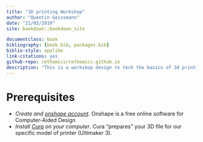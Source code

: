 ```yaml
--- 
title: "3D printing Workshop"
author: "Quentin Geissmann"
date: "21/02/2019"
site: bookdown::bookdown_site

documentclass: book
bibliography: [book.bib, packages.bib]
biblio-style: apalike
link-citations: yes
github-repo: rethomics/rethomics.github.io
description: "This is a workshop design to tech the basics of 3d printing to biologists"
---
```


# Prerequisites {-}

* *Create and [onshape account](https://cad.onshape.com)*. Onshape is a free online software for Computer-Aided Design
* *Install [Cura](https://ultimaker.com/en/products/ultimaker-cura-software) on your computer*. Cura "prepares" your 3D file for our specific model of printer (Ultimaker 3).
  
